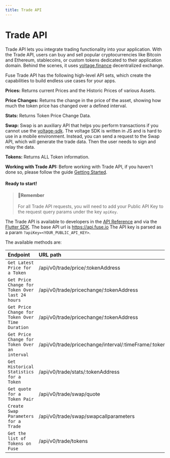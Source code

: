 ```yaml
---
title: Trade API
---
```


# Trade API

Trade API lets you integrate trading functionality into your application. With the Trade API, users can buy and sell popular cryptocurrencies like Bitcoin and Ethereum, stablecoins, or custom tokens dedicated to their application domain. Behind the scenes, it uses [voltage.finance](https://voltage.finance/) decentralized exchange.

Fuse Trade API has the following high-level API sets, which create the capabilities to build endless use cases for your apps.

**Prices:** Returns current Prices and the Historic Prices of various Assets.

**Price Changes:** Returns the change in the price of the asset, showing how much the token price has changed over a defined interval.

**Stats:** Returns Token Price Change Data.

**Swap:** Swap is an auxiliary API that helps you perform transactions if you cannot use the [voltage-sdk](https://github.com/voltfinance/voltage-sdk). The voltage SDK is written in JS and is hard to use in a mobile environment. Instead, you can send a request to the Swap API, which will generate the trade data. Then the user needs to sign and relay the data.

**Tokens:** Returns ALL Token information.

**Working with Trade API:** Before working with Trade API, if you haven't done so, please follow the guide [Getting Started](../fuse-box/getting-started.mdx).

#### Ready to start!

> #### 📘Remember
>
> For all Trade API requests, you will need to add your Public API Key to the request query params under the key `apiKey`.

The Trade API is available to developers in the [API Reference](/docs/category/smart-wallet-api/) and via the [Flutter SDK](https://pub.dev/packages/fuse_wallet_sdk). The base API url is https://api.fuse.io The API key is parsed as a param `?apiKey=<YOUR_PUBLIC_API_KEY>`.

The available methods are:

| Endpoint                                        | URL path                                                    | Http |
| :---------------------------------------------- | :---------------------------------------------------------- | ---- |
| `Get Latest Price for a Token`                  | /api/v0/trade/price/:tokenAddress                           | GET  |
| `Get Price Change for Token Over last 24 hours` | /api/v0/trade/pricechange/:tokenAddress                     | GET  |
| `Get Price Change for Token Over Time Duration` | /api/v0/trade/pricechange/:tokenAddress                     | POST |
| `Get Price Change for Token Over an interval`   | /api/v0/trade/pricechange/interval/:timeFrame/:tokenAddress | GET  |
| `Get Historical Statistics for a Token`         | /api/v0/trade/stats/:tokenAddress                           | GET  |
| `Get quote for a Token Pair`                    | /api/v0/trade/swap/quote                                    | POST |
| `Create Swap Parameters for a Trade`            | /api/v0/trade/swap/swapcallparameters                       | POST |
| `Get the list of Tokens on Fuse`                | /api/v0/trade/tokens                                        | GET  |
